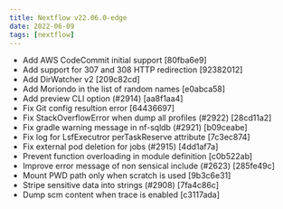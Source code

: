 ---
title: Nextflow v22.06.0-edge
date: 2022-06-09
tags: [nextflow]
---

- Add AWS CodeCommit initial support [80fba6e9]
- Add support for 307 and 308 HTTP redirection [92382012]
- Add DirWatcher v2 [209c82cd]
- Add Moriondo in the list of random names [e0abca58]
- Add preview CLI option (#2914) [aa8f1aa4]
- Fix Git config resultion error [64436697]
- Fix StackOverflowError when dump all profiles (#2922) [28cd11a2] <Jorge Aguilera>
- Fix gradle warning message in nf-sqldb (#2921) [b09ceabe] <Jorge Aguilera>
- Fix log for LsfExecutror perTaskReserve attribute [7c3ec874] <Prete>
- Fix external pod deletion for jobs (#2915) [4dd1af7a] <xhejtman>
- Prevent function overloading in module definition [c0b522ab]
- Improve error message of non sensical include (#2623) [285fe49c] <Jorge Aguilera>
- Mount PWD path only when scratch is used [9b3c6e31]
- Stripe sensitive data into strings (#2908) [7fa4c86c] <Jorge Aguilera>
- Dump scm content when trace is enabled [c3117ada]
